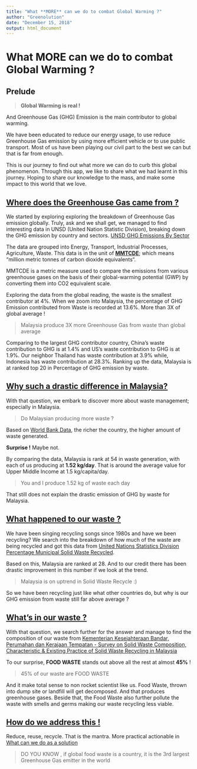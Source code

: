 ```yaml
---
title: "What **MORE** can we do to combat Global Warming ?"
author: "Greenolution"
date: "December 15, 2018"
output: html_document
---
```


# What **MORE** can we do to combat Global Warming ?

## Prelude

> **Global Warming is real !**

And Greenhouse Gas (GHG) Emission is the main contributor to global warming.

We have been educated to reduce our energy usage, to use reduce Greenhouse Gas emission by using more efficient vehicle or to use public transport. Most of us have been playing our civil part to the best we can but that is far from enough. 

This is our journey to find out what more we can do to curb this global phenomenon. Through this app, we like to share what we had learnt in this journey. Hoping to share our knowledge to the mass, and make some impact to this world that we love.



## [Where does the Greenhouse Gas came from ?](https://greenolution.shinyapps.io/WQD7001_GroupProject/_w_f44aceb9/#tab-9773-1) 

We started by exploring exploring the breakdown of Greenhouse Gas emission globally. Truly, ask and we shall get, we managed to find interesting data in UNSD (United Nation Statistic Division), breaking down the GHG emission by country and sectors.
[UNSD GHG Emissions By Sector](https://unstats.un.org/unsd/environment/excel_file_tables/2013/GHG_Emissions_by_Sector.xlsx)

The data are grouped into Energy, Transport, Industrial Processes, Agriculture, Waste. This data is in the unit of [**MMTCDE**](https://ec.europa.eu/eurostat/statistics-explained/index.php/Glossary:Carbon_dioxide_equivalent); which means “million metric tonnes of carbon dioxide equivalents“. 

MMTCDE is a metric measure used to compare the emissions from various greenhouse gases on the basis of their global-warming potential (GWP) by converting them into CO2 equivalent scale. 

Exploring the data from the global reading, the waste is the smallest contributor at 4%. When we zoom into Malaysia, the percentage of GHG Emission contributed from Waste is recorded at 13.6%. More than 3X of global average ! 

> Malaysia produce 3X more Greenhouse Gas from waste than global average
 
Comparing to the largest GHG contributor country, China’s waste contribution to GHG is at 1.4% and US’s waste contribution to GHG is at 1.9%. Our neighbor Thailand has waste contribution at 3.9% while, Indonesia has waste contribution at 28.3%. Ranking up the data, Malaysia is at ranked top 20 in Percentage of GHG emission by waste.



## [Why such a drastic difference in Malaysia?](https://greenolution.shinyapps.io/WQD7001_GroupProject/_w_f44aceb9/#tab-9773-2)
With that question, we embark to discover more about waste management; especially in Malaysia.

>Do Malaysian producing more waste ?

Based on [World Bank Data](http://siteresources.worldbank.org/INTURBANDEVELOPMENT/Resources/336387-1334852610766/AnnexJ.pdf), the richer the country, the higher amount of waste generated.

**Surprise !** Maybe not. 

By comparing the data, Malaysia is rank at 54 in waste generation, with each of us producing at **1.52 kg/day**. That is around the average value for Upper Middle Income at 1.5 kg/capita/day.

> You and I produce 1.52 kg of waste each day

That still does not explain the drastic emission of GHG by waste for Malaysia.



## [What happened to our waste ?](https://greenolution.shinyapps.io/WQD7001_GroupProject/_w_f44aceb9/#tab-9773-3)

We have been singing recycling songs since 1980s and have we been recycling? We search into the breakdown of how much of the waste are being recycled and got this data from [United Nations Statistics Division Percentage Municipal Solid Waste Recycled](https://unstats.un.org/unsd/environment/Questionnaires/website%20tables%20and%20selected%20time%20series/2016/PercentageMunicipalWaste_recycled.xlsx).

Based on this, Malaysia are ranked at 28. And to our credit there has been drastic improvement in this number if we look at the trend. 

> Malaysia is on uptrend in Solid Waste Recycle :) 

So we have been recycling just like what other countries do, but why is our GHG emission from waste still far above average ?



## [What’s in our waste ?](https://greenolution.shinyapps.io/WQD7001_GroupProject/#tab-9773-4)

With that question, we search further for the answer and manage to find the composition of our waste from 
[Kementerian Kesejahteraan Bandar, Perumahan dan Kerajaan Tempatan - Survey on Solid Waste Composition, Characteristic & Existing Practice of Solid Waste Recycling in Malaysia](http://jpspn.kpkt.gov.my/resources/index/user_1/Sumber_Rujukan/kajian/Final_Report_REVz.pdf)

To our surprise, **FOOD WASTE** stands out above all the rest at almost **45%** ! 

> 45% of our waste are FOOD WASTE 

And it make total sense to non rocket scientist like us. Food Waste, thrown into dump site or landfill will get decomposed. And that produces greenhouse gases. Beside that, the Food Waste also further pollute the waste with smells and germs making our waste recycling less viable.

## [How do we address this !](https://greenolution.shinyapps.io/WQD7001_GroupProject/#tab-5883-5)
Reduce, reuse, recycle. That is the mantra. 
More practical actionable in [What can we do as a solution](https://greenolution.shinyapps.io/WQD7001_GroupProject/#tab-5883-5)

> DO YOU KNOW , if global food waste is a country, it is the 3rd largest Greenhouse Gas emitter in the world 


